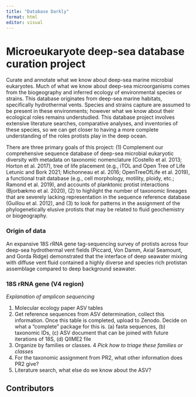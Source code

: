 ```yaml
---
title: "Database Darkly"
format: html
editor: visual
---
```


# Microeukaryote deep-sea database curation project

Curate and annotate what we know about deep-sea marine microbial eukaryotes. Much of what we know about deep-sea microorganisms comes from the biogeography and inferred ecology of environmental species or strains. This database originates from deep-sea marine habitats, specifically hydrothermal vents. Species and strains capture are assumed to be present in these environments; however what we know about their ecological roles remains understudied. This database project involves extensive literature searches, comparative analyses, and inventories of these species, so we can get closer to having a more complete understanding of the roles protists play in the deep ocean. 

There are three primary goals of this project: (1) Complement our comprehensive sequence database of deep-sea microbial eukaryotic diversity with metadata on taxonomic nomenclature (Costello et al. 2013; Horton et al. 2017), tree of life placement (e.g., iTOL and Open Tree of Life Letunic and Bork 2021; Michonneau et al. 2016; OpenTreeOfLife et al. 2019), a functional trait database (e.g., cell morphology, motility, ploidy, etc.; Ramond et al. 2019), and accounts of planktonic protist interactions (Bjorbækmo et al. 2020), (2) to highlight the number of taxonomic lineages that are severely lacking representation in the sequence reference database (Guillou et al. 2012), and (3) to look for patterns in the assignment of the phylogenetically elusive protists that may be related to fluid geochemistry or biogeography.

### Origin of data

An expansive 18S rRNA gene tag-sequencing survey of protists across four deep-sea hydrothermal vent fields (Piccard, Von Damm, Axial Seamount, and Gorda Ridge) demonstrated that the interface of deep seawater mixing with diffuse vent fluid contained a highly diverse and species rich protistan assemblage compared to deep background seawater.

### 18S rRNA gene (V4 region)

_Explanation of amplicon sequencing_

1.  Molecular ecology paper ASV tables
2.  Get reference sequences from ASV determination, collect this information. Once this table is completed, upload to Zenodo. Decide on what a "complete" package for this is. (a) fasta sequences, (b) taxonomic IDs, (c) ASV document that can be joined with future iterations of 18S, (d) QIIME2 file
3.  Organize by families or classes. 4 *Pick how to triage these families or classes*
4.  For the taxonomic assignment from PR2, what other information does PR2 give?
5.  Literature search, what else do we know about the ASV?


## Contributors
